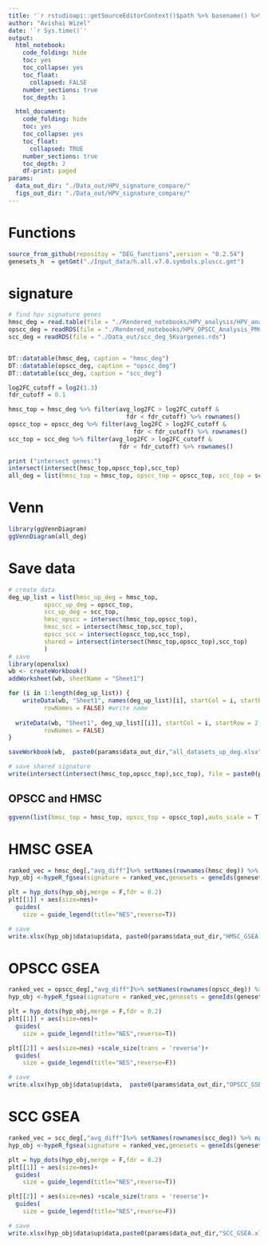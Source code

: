 ```yaml
---
title: '`r rstudioapi::getSourceEditorContext()$path %>% basename() %>% gsub(pattern = "\\.Rmd",replacement = "")`' 
author: "Avishai Wizel"
date: '`r Sys.time()`'
output: 
  html_notebook: 
    code_folding: hide
    toc: yes
    toc_collapse: yes
    toc_float: 
      collapsed: FALSE
    number_sections: true
    toc_depth: 1

  html_document: 
    code_folding: hide
    toc: yes
    toc_collapse: yes
    toc_float: 
      collapsed: TRUE
    number_sections: true
    toc_depth: 2
    df-print: paged
params:
  data_out_dir: "./Data_out/HPV_signature_compare/"
  figs_out_dir: "./Data_out/HPV_signature_compare/"
---
```




# Functions

```r
source_from_github(repositoy = "DEG_functions",version = "0.2.54")
genesets_h  = getGmt("./Input_data/h.all.v7.0.symbols.pluscc.gmt")
```

# signature
```r
# find hpv signature genes
hmsc_deg = read.table(file = "./Rendered_notebooks/HPV_analysis/HPV_analysis_2024_11_13/hpv_deg_df.csv",row.names = 1)
opscc_deg = readRDS(file = "./Rendered_notebooks/HPV_OPSCC_Analysis_PMC10191634/02_findDEG/02_findDEG_logFC_2024_11_13/opscc_deg_5Kvargenes.rds")
scc_deg = readRDS(file = "./Data_out/scc_deg_5Kvargenes.rds")


DT::datatable(hmsc_deg, caption = "hmsc_deg")
DT::datatable(opscc_deg, caption = "opscc_deg")
DT::datatable(scc_deg, caption = "scc_deg")

log2FC_cutoff = log2(1.3)
fdr_cutoff = 0.1

hmsc_top = hmsc_deg %>% filter(avg_log2FC > log2FC_cutoff &
                                 fdr < fdr_cutoff) %>% rownames()
opscc_top = opscc_deg %>% filter(avg_log2FC > log2FC_cutoff &
                                   fdr < fdr_cutoff) %>% rownames()
scc_top = scc_deg %>% filter(avg_log2FC > log2FC_cutoff &
                               fdr < fdr_cutoff) %>% rownames()

print ("intersect genes:")
intersect(intersect(hmsc_top,opscc_top),scc_top)
all_deg = list(hmsc_top = hmsc_top, opscc_top = opscc_top, scc_top = scc_top)

```
# Venn
```r
library(ggVennDiagram)
ggVennDiagram(all_deg)
```
# Save data
```r
# create data
deg_up_list = list(hmsc_up_deg = hmsc_top,
          opscc_up_deg = opscc_top,
          scc_up_deg = scc_top,
          hmsc_opscc = intersect(hmsc_top,opscc_top), 
          hmsc_scc = intersect(hmsc_top,scc_top),
          opscc_scc = intersect(opscc_top,scc_top), 
          shared = intersect(intersect(hmsc_top,opscc_top),scc_top)
          )
# save
library(openxlsx)
wb <- createWorkbook()
addWorksheet(wb, sheetName = "Sheet1")

for (i in 1:length(deg_up_list)) {
    writeData(wb, "Sheet1", names(deg_up_list)[i], startCol = i, startRow = 1,  
          rowNames = FALSE) #write name
  
  writeData(wb, "Sheet1", deg_up_list[[i]], startCol = i, startRow = 2,  
          rowNames = FALSE)
}

saveWorkbook(wb,  paste0(params$data_out_dir,"all_datasets_up_deg.xlsx"), overwrite = TRUE)
```

```r
# save shared signature
write(intersect(intersect(hmsc_top,opscc_top),scc_top), file = paste0(params$data_out_dir,"shared_HPV_signature.txt"))

```

## OPSCC and HMSC
```r
ggvenn(list(hmsc_top = hmsc_top, opscc_top = opscc_top),auto_scale = T)

```


# HMSC GSEA

```r
ranked_vec = hmsc_deg[,"avg_diff"]%>% setNames(rownames(hmsc_deg)) %>% na.omit() # make named vector
hyp_obj <-hypeR_fgsea(signature = ranked_vec,genesets = geneIds(genesets_h),up_only = F)

plt = hyp_dots(hyp_obj,merge = F,fdr = 0.2)
plt[[1]] + aes(size=nes)+ 
  guides(
    size = guide_legend(title="NES",reverse=T))


```
```r
# save
write.xlsx(hyp_obj$data$up$data, paste0(params$data_out_dir,"HMSC_GSEA.xlsx"))
```

# OPSCC GSEA

```r
ranked_vec = opscc_deg[,"avg_diff"]%>% setNames(rownames(opscc_deg)) %>% na.omit() # make named vector
hyp_obj <-hypeR_fgsea(signature = ranked_vec,genesets = geneIds(genesets_h),up_only = F)

plt = hyp_dots(hyp_obj,merge = F,fdr = 0.2)
plt[[1]] + aes(size=nes)+ 
  guides(
    size = guide_legend(title="NES",reverse=T))

plt[[2]] + aes(size=nes) +scale_size(trans = 'reverse')+
  guides(
    size = guide_legend(title="NES",reverse=F))


```
```r
# save
write.xlsx(hyp_obj$data$up$data,  paste0(params$data_out_dir,"OPSCC_GSEA.xlsx"))
```
# SCC GSEA
```r
ranked_vec = scc_deg[,"avg_diff"]%>% setNames(rownames(scc_deg)) %>% na.omit() # make named vector
hyp_obj <-hypeR_fgsea(signature = ranked_vec,genesets = geneIds(genesets_h),up_only = F)

plt = hyp_dots(hyp_obj,merge = F,fdr = 0.2)
plt[[1]] + aes(size=nes)+ 
  guides(
    size = guide_legend(title="NES",reverse=T))

plt[[2]] + aes(size=nes) +scale_size(trans = 'reverse')+
  guides(
    size = guide_legend(title="NES",reverse=F))

```
```r
# save
write.xlsx(hyp_obj$data$up$data,paste0(params$data_out_dir,"SCC_GSEA.xlsx"))
```
